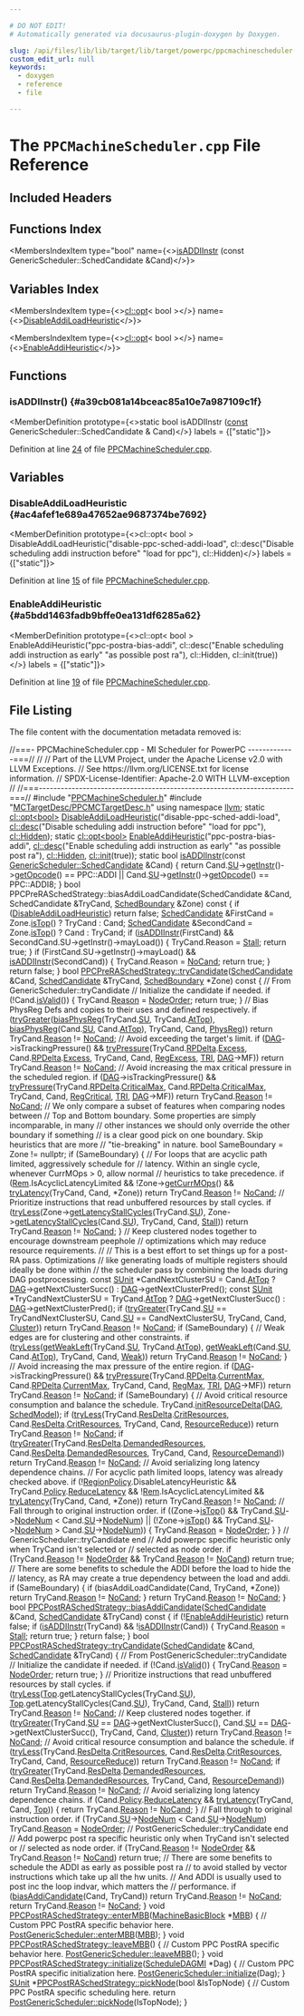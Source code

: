 ```yaml
---

# DO NOT EDIT!
# Automatically generated via docusaurus-plugin-doxygen by Doxygen.

slug: /api/files/lib/lib/target/lib/target/powerpc/ppcmachinescheduler-cpp
custom_edit_url: null
keywords:
  - doxygen
  - reference
  - file

---
```





# The `PPCMachineScheduler.cpp` File Reference

<DoxygenPage pluginConfig={pluginConfig}>



## Included Headers

<IncludesList>
<IncludesListItem
  filePath="PPCMachineScheduler.h"
  permalink="/docs/api/files/lib/lib/target/lib/target/powerpc/ppcmachinescheduler-h"
  isLocal="true" />
<IncludesListItem
  filePath="MCTargetDesc/PPCMCTargetDesc.h"
  permalink="/docs/api/files/lib/lib/target/lib/target/powerpc/lib/target/powerpc/mctargetdesc/ppcmctargetdesc-h"
  isLocal="true" />
</IncludesList>

## Functions Index

<MembersIndex>

<MembersIndexItem
  type="bool"
  name={<><a href="#a39cb081a14bceac85a10e7a987109c1f">isADDIInstr</a> (const GenericScheduler::SchedCandidate &amp;Cand)</>}>
</MembersIndexItem>

</MembersIndex>

## Variables Index

<MembersIndex>

<MembersIndexItem
  type={<><a href="/docs/api/classes/llvm/cl/opt">cl::opt</a>&lt; bool &gt;</>}
  name={<><a href="#ac4afef1e689a47652ae9687374be7692">DisableAddiLoadHeuristic</a></>}>
</MembersIndexItem>

<MembersIndexItem
  type={<><a href="/docs/api/classes/llvm/cl/opt">cl::opt</a>&lt; bool &gt;</>}
  name={<><a href="#a5bdd1463fadb9bffe0ea131df6285a62">EnableAddiHeuristic</a></>}>
</MembersIndexItem>

</MembersIndex>


<SectionDefinition>

## Functions

### isADDIInstr() {#a39cb081a14bceac85a10e7a987109c1f}

<MemberDefinition
  prototype={<>static bool isADDIInstr (<a href="/docs/api/files/lib/lib/target/lib/target/aarch64/aarch64promoteconstant-cpp/#a90f8350fecae261c25be85d38b451bff">const</a> GenericScheduler::SchedCandidate &amp; Cand)</>}
  labels = {["static"]}>

Definition at line <a href="#l00024">24</a> of file <a href="/docs/api/files/lib/lib/target/lib/target/powerpc/ppcmachinescheduler-cpp">PPCMachineScheduler.cpp</a>.
</MemberDefinition>

</SectionDefinition>

<SectionDefinition>

## Variables

### DisableAddiLoadHeuristic {#ac4afef1e689a47652ae9687374be7692}

<MemberDefinition
  prototype={<>cl::opt&lt; bool &gt; DisableAddiLoadHeuristic(&quot;disable-ppc-sched-addi-load&quot;, cl::desc(&quot;Disable scheduling addi instruction before&quot; &quot;load for ppc&quot;), cl::Hidden)</>}
  labels = {["static"]}>

Definition at line <a href="#l00015">15</a> of file <a href="/docs/api/files/lib/lib/target/lib/target/powerpc/ppcmachinescheduler-cpp">PPCMachineScheduler.cpp</a>.
</MemberDefinition>

### EnableAddiHeuristic {#a5bdd1463fadb9bffe0ea131df6285a62}

<MemberDefinition
  prototype={<>cl::opt&lt; bool &gt; EnableAddiHeuristic(&quot;ppc-postra-bias-addi&quot;, cl::desc(&quot;Enable scheduling addi instruction as early&quot; &quot;as possible post ra&quot;), cl::Hidden, cl::init(true))</>}
  labels = {["static"]}>

Definition at line <a href="#l00019">19</a> of file <a href="/docs/api/files/lib/lib/target/lib/target/powerpc/ppcmachinescheduler-cpp">PPCMachineScheduler.cpp</a>.
</MemberDefinition>

</SectionDefinition>

## File Listing

The file content with the documentation metadata removed is:

<ProgramListing>

<Link id="l00001" /><CodeLine lineNumber="1"><Highlight kind="comment">//===- PPCMachineScheduler.cpp - MI Scheduler for PowerPC -------------===//</Highlight><Highlight kind="normal"></Highlight></CodeLine>
<Link id="l00002" /><CodeLine lineNumber="2"><Highlight kind="normal"></Highlight><Highlight kind="comment">//</Highlight><Highlight kind="normal"></Highlight></CodeLine>
<Link id="l00003" /><CodeLine lineNumber="3"><Highlight kind="normal"></Highlight><Highlight kind="comment">// Part of the LLVM Project, under the Apache License v2.0 with LLVM Exceptions.</Highlight><Highlight kind="normal"></Highlight></CodeLine>
<Link id="l00004" /><CodeLine lineNumber="4"><Highlight kind="normal"></Highlight><Highlight kind="comment">// See https://llvm.org/LICENSE.txt for license information.</Highlight><Highlight kind="normal"></Highlight></CodeLine>
<Link id="l00005" /><CodeLine lineNumber="5"><Highlight kind="normal"></Highlight><Highlight kind="comment">// SPDX-License-Identifier: Apache-2.0 WITH LLVM-exception</Highlight><Highlight kind="normal"></Highlight></CodeLine>
<Link id="l00006" /><CodeLine lineNumber="6"><Highlight kind="normal"></Highlight><Highlight kind="comment">//</Highlight><Highlight kind="normal"></Highlight></CodeLine>
<Link id="l00007" /><CodeLine lineNumber="7"><Highlight kind="normal"></Highlight><Highlight kind="comment">//===----------------------------------------------------------------------===//</Highlight><Highlight kind="normal"></Highlight></CodeLine>
<Link id="l00008" /><CodeLine lineNumber="8"><Highlight kind="normal"></Highlight></CodeLine>
<Link id="l00009" /><CodeLine lineNumber="9"><Highlight kind="normal"></Highlight><Highlight kind="preprocessor">#include &quot;<a href="/docs/api/files/lib/lib/target/lib/target/powerpc/ppcmachinescheduler-h">PPCMachineScheduler.h</a>&quot;</Highlight><Highlight kind="normal"></Highlight></CodeLine>
<Link id="l00010" /><CodeLine lineNumber="10"><Highlight kind="normal"></Highlight><Highlight kind="preprocessor">#include &quot;<a href="/docs/api/files/lib/lib/target/lib/target/powerpc/lib/target/powerpc/mctargetdesc/ppcmctargetdesc-h">MCTargetDesc/PPCMCTargetDesc.h</a>&quot;</Highlight><Highlight kind="normal"></Highlight></CodeLine>
<Link id="l00011" /><CodeLine lineNumber="11"><Highlight kind="normal"></Highlight></CodeLine>
<Link id="l00012" /><CodeLine lineNumber="12"><Highlight kind="normal"></Highlight><Highlight kind="keyword">using namespace </Highlight><Highlight kind="normal"><a href="/docs/api/namespaces/llvm">llvm</a>;</Highlight></CodeLine>
<Link id="l00013" /><CodeLine lineNumber="13"><Highlight kind="normal"></Highlight></CodeLine>
<Link id="l00014" /><CodeLine lineNumber="14"><Highlight kind="normal"></Highlight><Highlight kind="keyword">static</Highlight><Highlight kind="normal"> <a href="/docs/api/classes/llvm/cl/opt">cl::opt&lt;bool&gt;</a> </Highlight></CodeLine>
<Link id="l00015" /><CodeLine lineNumber="15" lineLink="#ac4afef1e689a47652ae9687374be7692"><Highlight kind="normal"><a href="#ac4afef1e689a47652ae9687374be7692">DisableAddiLoadHeuristic</a>(</Highlight><Highlight kind="stringliteral">&quot;disable-ppc-sched-addi-load&quot;</Highlight><Highlight kind="normal">,</Highlight></CodeLine>
<Link id="l00016" /><CodeLine lineNumber="16"><Highlight kind="normal">                         <a href="/docs/api/structs/llvm/cl/desc">cl::desc</a>(</Highlight><Highlight kind="stringliteral">&quot;Disable scheduling addi instruction before&quot;</Highlight><Highlight kind="normal"> </Highlight></CodeLine>
<Link id="l00017" /><CodeLine lineNumber="17"><Highlight kind="normal">                                  </Highlight><Highlight kind="stringliteral">&quot;load for ppc&quot;</Highlight><Highlight kind="normal">), <a href="/docs/api/namespaces/llvm/cl/#a68075925a54790e71ca790e1d4f21a40a263ac008d8d31f13ce460395fc4cf7e6">cl::Hidden</a>);</Highlight></CodeLine>
<Link id="l00018" /><CodeLine lineNumber="18"><Highlight kind="normal"></Highlight><Highlight kind="keyword">static</Highlight><Highlight kind="normal"> <a href="/docs/api/classes/llvm/cl/opt">cl::opt&lt;bool&gt;</a></Highlight></CodeLine>
<Link id="l00019" /><CodeLine lineNumber="19" lineLink="#a5bdd1463fadb9bffe0ea131df6285a62"><Highlight kind="normal">    <a href="#a5bdd1463fadb9bffe0ea131df6285a62">EnableAddiHeuristic</a>(</Highlight><Highlight kind="stringliteral">&quot;ppc-postra-bias-addi&quot;</Highlight><Highlight kind="normal">,</Highlight></CodeLine>
<Link id="l00020" /><CodeLine lineNumber="20"><Highlight kind="normal">                        <a href="/docs/api/structs/llvm/cl/desc">cl::desc</a>(</Highlight><Highlight kind="stringliteral">&quot;Enable scheduling addi instruction as early&quot;</Highlight><Highlight kind="normal"></Highlight></CodeLine>
<Link id="l00021" /><CodeLine lineNumber="21"><Highlight kind="normal">                                 </Highlight><Highlight kind="stringliteral">&quot;as possible post ra&quot;</Highlight><Highlight kind="normal">),</Highlight></CodeLine>
<Link id="l00022" /><CodeLine lineNumber="22"><Highlight kind="normal">                        <a href="/docs/api/namespaces/llvm/cl/#a68075925a54790e71ca790e1d4f21a40a263ac008d8d31f13ce460395fc4cf7e6">cl::Hidden</a>, <a href="/docs/api/namespaces/llvm/cl/#ac12e6a8f3a1b511f0dee2ed6de0ae806">cl::init</a>(</Highlight><Highlight kind="keyword">true</Highlight><Highlight kind="normal">));</Highlight></CodeLine>
<Link id="l00023" /><CodeLine lineNumber="23"><Highlight kind="normal"></Highlight></CodeLine>
<Link id="l00024" /><CodeLine lineNumber="24" lineLink="#a39cb081a14bceac85a10e7a987109c1f"><Highlight kind="normal"></Highlight><Highlight kind="keyword">static</Highlight><Highlight kind="normal"> </Highlight><Highlight kind="keywordtype">bool</Highlight><Highlight kind="normal"> <a href="#a39cb081a14bceac85a10e7a987109c1f">isADDIInstr</a>(</Highlight><Highlight kind="keyword">const</Highlight><Highlight kind="normal"> <a href="/docs/api/structs/llvm/genericschedulerbase/schedcandidate">GenericScheduler::SchedCandidate</a> &amp;Cand) &#123;</Highlight></CodeLine>
<Link id="l00025" /><CodeLine lineNumber="25"><Highlight kind="normal">  </Highlight><Highlight kind="keywordflow">return</Highlight><Highlight kind="normal"> Cand.<a href="/docs/api/structs/llvm/genericschedulerbase/schedcandidate/#a310a170b7d2442d12634d53db262fb92">SU</a>-&gt;<a href="/docs/api/classes/llvm/sunit/#afc98c2c5417cad1a90fc4fe241fe8ba4">getInstr</a>()-&gt;<a href="/docs/api/classes/llvm/machineinstr/#a0363204b5fbab08a46f5a7cd7f376f78">getOpcode</a>() == PPC::ADDI ||</Highlight></CodeLine>
<Link id="l00026" /><CodeLine lineNumber="26"><Highlight kind="normal">         Cand.<a href="/docs/api/structs/llvm/genericschedulerbase/schedcandidate/#a310a170b7d2442d12634d53db262fb92">SU</a>-&gt;<a href="/docs/api/classes/llvm/sunit/#afc98c2c5417cad1a90fc4fe241fe8ba4">getInstr</a>()-&gt;<a href="/docs/api/classes/llvm/machineinstr/#a0363204b5fbab08a46f5a7cd7f376f78">getOpcode</a>() == PPC::ADDI8;</Highlight></CodeLine>
<Link id="l00027" /><CodeLine lineNumber="27"><Highlight kind="normal">&#125;</Highlight></CodeLine>
<Link id="l00028" /><CodeLine lineNumber="28"><Highlight kind="normal"></Highlight></CodeLine>
<Link id="l00029" /><CodeLine lineNumber="29"><Highlight kind="normal"></Highlight><Highlight kind="keywordtype">bool</Highlight><Highlight kind="normal"> PPCPreRASchedStrategy::biasAddiLoadCandidate(SchedCandidate &amp;Cand,</Highlight></CodeLine>
<Link id="l00030" /><CodeLine lineNumber="30"><Highlight kind="normal">                                                  SchedCandidate &amp;TryCand,</Highlight></CodeLine>
<Link id="l00031" /><CodeLine lineNumber="31"><Highlight kind="normal">                                                  <a href="/docs/api/classes/llvm/schedboundary">SchedBoundary</a> &amp;Zone)</Highlight><Highlight kind="keyword"> const </Highlight><Highlight kind="normal">&#123;</Highlight></CodeLine>
<Link id="l00032" /><CodeLine lineNumber="32"><Highlight kind="normal">  </Highlight><Highlight kind="keywordflow">if</Highlight><Highlight kind="normal"> (<a href="#ac4afef1e689a47652ae9687374be7692">DisableAddiLoadHeuristic</a>)</Highlight></CodeLine>
<Link id="l00033" /><CodeLine lineNumber="33"><Highlight kind="normal">    </Highlight><Highlight kind="keywordflow">return</Highlight><Highlight kind="normal"> </Highlight><Highlight kind="keyword">false</Highlight><Highlight kind="normal">;</Highlight></CodeLine>
<Link id="l00034" /><CodeLine lineNumber="34"><Highlight kind="normal"></Highlight></CodeLine>
<Link id="l00035" /><CodeLine lineNumber="35"><Highlight kind="normal">  <a href="/docs/api/structs/llvm/genericschedulerbase/schedcandidate">SchedCandidate</a> &amp;FirstCand = Zone.<a href="/docs/api/classes/llvm/schedboundary/#a589e51a1ef960a2b6aaa3854ce04d77a">isTop</a>() ? TryCand : Cand;</Highlight></CodeLine>
<Link id="l00036" /><CodeLine lineNumber="36"><Highlight kind="normal">  <a href="/docs/api/structs/llvm/genericschedulerbase/schedcandidate">SchedCandidate</a> &amp;SecondCand = Zone.<a href="/docs/api/classes/llvm/schedboundary/#a589e51a1ef960a2b6aaa3854ce04d77a">isTop</a>() ? Cand : TryCand;</Highlight></CodeLine>
<Link id="l00037" /><CodeLine lineNumber="37"><Highlight kind="normal">  </Highlight><Highlight kind="keywordflow">if</Highlight><Highlight kind="normal"> (<a href="#a39cb081a14bceac85a10e7a987109c1f">isADDIInstr</a>(FirstCand) &amp;&amp; SecondCand.SU-&gt;getInstr()-&gt;mayLoad()) &#123;</Highlight></CodeLine>
<Link id="l00038" /><CodeLine lineNumber="38"><Highlight kind="normal">    TryCand.Reason = <a href="/docs/api/classes/llvm/genericschedulerbase/#ae0da1bc94e326020069c0f44170a48d3ab6aae8902e724a36ed16d537784777a2">Stall</a>;</Highlight></CodeLine>
<Link id="l00039" /><CodeLine lineNumber="39"><Highlight kind="normal">    </Highlight><Highlight kind="keywordflow">return</Highlight><Highlight kind="normal"> </Highlight><Highlight kind="keyword">true</Highlight><Highlight kind="normal">;</Highlight></CodeLine>
<Link id="l00040" /><CodeLine lineNumber="40"><Highlight kind="normal">  &#125;</Highlight></CodeLine>
<Link id="l00041" /><CodeLine lineNumber="41"><Highlight kind="normal">  </Highlight><Highlight kind="keywordflow">if</Highlight><Highlight kind="normal"> (FirstCand.SU-&gt;getInstr()-&gt;mayLoad() &amp;&amp; <a href="#a39cb081a14bceac85a10e7a987109c1f">isADDIInstr</a>(SecondCand)) &#123;</Highlight></CodeLine>
<Link id="l00042" /><CodeLine lineNumber="42"><Highlight kind="normal">    TryCand.Reason = <a href="/docs/api/classes/llvm/genericschedulerbase/#ae0da1bc94e326020069c0f44170a48d3a810d389a7def234e94c2631683ab0ece">NoCand</a>;</Highlight></CodeLine>
<Link id="l00043" /><CodeLine lineNumber="43"><Highlight kind="normal">    </Highlight><Highlight kind="keywordflow">return</Highlight><Highlight kind="normal"> </Highlight><Highlight kind="keyword">true</Highlight><Highlight kind="normal">;</Highlight></CodeLine>
<Link id="l00044" /><CodeLine lineNumber="44"><Highlight kind="normal">  &#125;</Highlight></CodeLine>
<Link id="l00045" /><CodeLine lineNumber="45"><Highlight kind="normal"></Highlight></CodeLine>
<Link id="l00046" /><CodeLine lineNumber="46"><Highlight kind="normal">  </Highlight><Highlight kind="keywordflow">return</Highlight><Highlight kind="normal"> </Highlight><Highlight kind="keyword">false</Highlight><Highlight kind="normal">;</Highlight></CodeLine>
<Link id="l00047" /><CodeLine lineNumber="47"><Highlight kind="normal">&#125;</Highlight></CodeLine>
<Link id="l00048" /><CodeLine lineNumber="48"><Highlight kind="normal"></Highlight></CodeLine>
<Link id="l00049" /><CodeLine lineNumber="49" lineLink="/docs/api/classes/llvm/ppcpreraschedstrategy/#a4b73638109c4ea048c148a781996272d"><Highlight kind="normal"></Highlight><Highlight kind="keywordtype">bool</Highlight><Highlight kind="normal"> <a href="/docs/api/classes/llvm/ppcpreraschedstrategy/#a4b73638109c4ea048c148a781996272d">PPCPreRASchedStrategy::tryCandidate</a>(<a href="/docs/api/structs/llvm/genericschedulerbase/schedcandidate">SchedCandidate</a> &amp;Cand,</Highlight></CodeLine>
<Link id="l00050" /><CodeLine lineNumber="50"><Highlight kind="normal">                                         <a href="/docs/api/structs/llvm/genericschedulerbase/schedcandidate">SchedCandidate</a> &amp;TryCand,</Highlight></CodeLine>
<Link id="l00051" /><CodeLine lineNumber="51"><Highlight kind="normal">                                         <a href="/docs/api/classes/llvm/schedboundary">SchedBoundary</a> &#42;Zone)</Highlight><Highlight kind="keyword"> const </Highlight><Highlight kind="normal">&#123;</Highlight></CodeLine>
<Link id="l00052" /><CodeLine lineNumber="52"><Highlight kind="normal">  </Highlight><Highlight kind="comment">// From GenericScheduler::tryCandidate</Highlight><Highlight kind="normal"></Highlight></CodeLine>
<Link id="l00053" /><CodeLine lineNumber="53"><Highlight kind="normal"></Highlight></CodeLine>
<Link id="l00054" /><CodeLine lineNumber="54"><Highlight kind="normal">  </Highlight><Highlight kind="comment">// Initialize the candidate if needed.</Highlight><Highlight kind="normal"></Highlight></CodeLine>
<Link id="l00055" /><CodeLine lineNumber="55"><Highlight kind="normal">  </Highlight><Highlight kind="keywordflow">if</Highlight><Highlight kind="normal"> (!Cand.<a href="/docs/api/structs/llvm/genericschedulerbase/schedcandidate/#acdc733638a93dca6bb0eb290ec896271">isValid</a>()) &#123;</Highlight></CodeLine>
<Link id="l00056" /><CodeLine lineNumber="56"><Highlight kind="normal">    TryCand.<a href="/docs/api/structs/llvm/genericschedulerbase/schedcandidate/#ad9372964d55580636efe92281b42ad6c">Reason</a> = <a href="/docs/api/classes/llvm/genericschedulerbase/#ae0da1bc94e326020069c0f44170a48d3aa00a8e5741a604eb07320e981473b4e7">NodeOrder</a>;</Highlight></CodeLine>
<Link id="l00057" /><CodeLine lineNumber="57"><Highlight kind="normal">    </Highlight><Highlight kind="keywordflow">return</Highlight><Highlight kind="normal"> </Highlight><Highlight kind="keyword">true</Highlight><Highlight kind="normal">;</Highlight></CodeLine>
<Link id="l00058" /><CodeLine lineNumber="58"><Highlight kind="normal">  &#125;</Highlight></CodeLine>
<Link id="l00059" /><CodeLine lineNumber="59"><Highlight kind="normal"></Highlight></CodeLine>
<Link id="l00060" /><CodeLine lineNumber="60"><Highlight kind="normal">  </Highlight><Highlight kind="comment">// Bias PhysReg Defs and copies to their uses and defined respectively.</Highlight><Highlight kind="normal"></Highlight></CodeLine>
<Link id="l00061" /><CodeLine lineNumber="61"><Highlight kind="normal">  </Highlight><Highlight kind="keywordflow">if</Highlight><Highlight kind="normal"> (<a href="/docs/api/namespaces/llvm/#ab618de2b7dea1e1859018a1a7e8b3ee5">tryGreater</a>(<a href="/docs/api/namespaces/llvm/#afb4b9423201406d79ba16481c90cb6cb">biasPhysReg</a>(TryCand.<a href="/docs/api/structs/llvm/genericschedulerbase/schedcandidate/#a310a170b7d2442d12634d53db262fb92">SU</a>, TryCand.<a href="/docs/api/structs/llvm/genericschedulerbase/schedcandidate/#a87328c4ecbb87961dd2c970d343b9ca0">AtTop</a>),</Highlight></CodeLine>
<Link id="l00062" /><CodeLine lineNumber="62"><Highlight kind="normal">                 <a href="/docs/api/namespaces/llvm/#afb4b9423201406d79ba16481c90cb6cb">biasPhysReg</a>(Cand.<a href="/docs/api/structs/llvm/genericschedulerbase/schedcandidate/#a310a170b7d2442d12634d53db262fb92">SU</a>, Cand.<a href="/docs/api/structs/llvm/genericschedulerbase/schedcandidate/#a87328c4ecbb87961dd2c970d343b9ca0">AtTop</a>), TryCand, Cand, <a href="/docs/api/classes/llvm/genericschedulerbase/#ae0da1bc94e326020069c0f44170a48d3ab58c08e8fa9324ebf332e11601ec6c0d">PhysReg</a>))</Highlight></CodeLine>
<Link id="l00063" /><CodeLine lineNumber="63"><Highlight kind="normal">    </Highlight><Highlight kind="keywordflow">return</Highlight><Highlight kind="normal"> TryCand.<a href="/docs/api/structs/llvm/genericschedulerbase/schedcandidate/#ad9372964d55580636efe92281b42ad6c">Reason</a> != <a href="/docs/api/classes/llvm/genericschedulerbase/#ae0da1bc94e326020069c0f44170a48d3a810d389a7def234e94c2631683ab0ece">NoCand</a>;</Highlight></CodeLine>
<Link id="l00064" /><CodeLine lineNumber="64"><Highlight kind="normal"></Highlight></CodeLine>
<Link id="l00065" /><CodeLine lineNumber="65"><Highlight kind="normal">  </Highlight><Highlight kind="comment">// Avoid exceeding the target&#39;s limit.</Highlight><Highlight kind="normal"></Highlight></CodeLine>
<Link id="l00066" /><CodeLine lineNumber="66"><Highlight kind="normal">  </Highlight><Highlight kind="keywordflow">if</Highlight><Highlight kind="normal"> (<a href="/docs/api/classes/llvm/genericscheduler/#a75edfd9bb13c765b11b0b400cbe2aaed">DAG</a>-&gt;isTrackingPressure() &amp;&amp;</Highlight></CodeLine>
<Link id="l00067" /><CodeLine lineNumber="67"><Highlight kind="normal">      <a href="/docs/api/namespaces/llvm/#a62cf34ac18c5612524978166788b5c80">tryPressure</a>(TryCand.<a href="/docs/api/structs/llvm/genericschedulerbase/schedcandidate/#a81fbfdac1b8c1e736493b56b50853322">RPDelta</a>.<a href="/docs/api/structs/llvm/regpressuredelta/#aff9c3b403c6d4af795dd8be1c9612240">Excess</a>, Cand.<a href="/docs/api/structs/llvm/genericschedulerbase/schedcandidate/#a81fbfdac1b8c1e736493b56b50853322">RPDelta</a>.<a href="/docs/api/structs/llvm/regpressuredelta/#aff9c3b403c6d4af795dd8be1c9612240">Excess</a>, TryCand, Cand,</Highlight></CodeLine>
<Link id="l00068" /><CodeLine lineNumber="68"><Highlight kind="normal">                  <a href="/docs/api/classes/llvm/genericschedulerbase/#ae0da1bc94e326020069c0f44170a48d3a01d264553167fb005aba23a6d2a6e9bb">RegExcess</a>, <a href="/docs/api/classes/llvm/genericschedulerbase/#ae9476ffbc2f3f195a2116b13f3186194">TRI</a>, <a href="/docs/api/classes/llvm/genericscheduler/#a75edfd9bb13c765b11b0b400cbe2aaed">DAG</a>-&gt;MF))</Highlight></CodeLine>
<Link id="l00069" /><CodeLine lineNumber="69"><Highlight kind="normal">    </Highlight><Highlight kind="keywordflow">return</Highlight><Highlight kind="normal"> TryCand.<a href="/docs/api/structs/llvm/genericschedulerbase/schedcandidate/#ad9372964d55580636efe92281b42ad6c">Reason</a> != <a href="/docs/api/classes/llvm/genericschedulerbase/#ae0da1bc94e326020069c0f44170a48d3a810d389a7def234e94c2631683ab0ece">NoCand</a>;</Highlight></CodeLine>
<Link id="l00070" /><CodeLine lineNumber="70"><Highlight kind="normal"></Highlight></CodeLine>
<Link id="l00071" /><CodeLine lineNumber="71"><Highlight kind="normal">  </Highlight><Highlight kind="comment">// Avoid increasing the max critical pressure in the scheduled region.</Highlight><Highlight kind="normal"></Highlight></CodeLine>
<Link id="l00072" /><CodeLine lineNumber="72"><Highlight kind="normal">  </Highlight><Highlight kind="keywordflow">if</Highlight><Highlight kind="normal"> (<a href="/docs/api/classes/llvm/genericscheduler/#a75edfd9bb13c765b11b0b400cbe2aaed">DAG</a>-&gt;isTrackingPressure() &amp;&amp;</Highlight></CodeLine>
<Link id="l00073" /><CodeLine lineNumber="73"><Highlight kind="normal">      <a href="/docs/api/namespaces/llvm/#a62cf34ac18c5612524978166788b5c80">tryPressure</a>(TryCand.<a href="/docs/api/structs/llvm/genericschedulerbase/schedcandidate/#a81fbfdac1b8c1e736493b56b50853322">RPDelta</a>.<a href="/docs/api/structs/llvm/regpressuredelta/#a277da5755f2b30ebcebdba51d0de1acf">CriticalMax</a>, Cand.<a href="/docs/api/structs/llvm/genericschedulerbase/schedcandidate/#a81fbfdac1b8c1e736493b56b50853322">RPDelta</a>.<a href="/docs/api/structs/llvm/regpressuredelta/#a277da5755f2b30ebcebdba51d0de1acf">CriticalMax</a>,</Highlight></CodeLine>
<Link id="l00074" /><CodeLine lineNumber="74"><Highlight kind="normal">                  TryCand, Cand, <a href="/docs/api/classes/llvm/genericschedulerbase/#ae0da1bc94e326020069c0f44170a48d3a974161ce84e375b6d40bd8855c29dd7f">RegCritical</a>, <a href="/docs/api/classes/llvm/genericschedulerbase/#ae9476ffbc2f3f195a2116b13f3186194">TRI</a>, <a href="/docs/api/classes/llvm/genericscheduler/#a75edfd9bb13c765b11b0b400cbe2aaed">DAG</a>-&gt;MF))</Highlight></CodeLine>
<Link id="l00075" /><CodeLine lineNumber="75"><Highlight kind="normal">    </Highlight><Highlight kind="keywordflow">return</Highlight><Highlight kind="normal"> TryCand.<a href="/docs/api/structs/llvm/genericschedulerbase/schedcandidate/#ad9372964d55580636efe92281b42ad6c">Reason</a> != <a href="/docs/api/classes/llvm/genericschedulerbase/#ae0da1bc94e326020069c0f44170a48d3a810d389a7def234e94c2631683ab0ece">NoCand</a>;</Highlight></CodeLine>
<Link id="l00076" /><CodeLine lineNumber="76"><Highlight kind="normal"></Highlight></CodeLine>
<Link id="l00077" /><CodeLine lineNumber="77"><Highlight kind="normal">  </Highlight><Highlight kind="comment">// We only compare a subset of features when comparing nodes between</Highlight><Highlight kind="normal"></Highlight></CodeLine>
<Link id="l00078" /><CodeLine lineNumber="78"><Highlight kind="normal">  </Highlight><Highlight kind="comment">// Top and Bottom boundary. Some properties are simply incomparable, in many</Highlight><Highlight kind="normal"></Highlight></CodeLine>
<Link id="l00079" /><CodeLine lineNumber="79"><Highlight kind="normal">  </Highlight><Highlight kind="comment">// other instances we should only override the other boundary if something</Highlight><Highlight kind="normal"></Highlight></CodeLine>
<Link id="l00080" /><CodeLine lineNumber="80"><Highlight kind="normal">  </Highlight><Highlight kind="comment">// is a clear good pick on one boundary. Skip heuristics that are more</Highlight><Highlight kind="normal"></Highlight></CodeLine>
<Link id="l00081" /><CodeLine lineNumber="81"><Highlight kind="normal">  </Highlight><Highlight kind="comment">// &quot;tie-breaking&quot; in nature.</Highlight><Highlight kind="normal"></Highlight></CodeLine>
<Link id="l00082" /><CodeLine lineNumber="82"><Highlight kind="normal">  </Highlight><Highlight kind="keywordtype">bool</Highlight><Highlight kind="normal"> SameBoundary = Zone != </Highlight><Highlight kind="keyword">nullptr</Highlight><Highlight kind="normal">;</Highlight></CodeLine>
<Link id="l00083" /><CodeLine lineNumber="83"><Highlight kind="normal">  </Highlight><Highlight kind="keywordflow">if</Highlight><Highlight kind="normal"> (SameBoundary) &#123;</Highlight></CodeLine>
<Link id="l00084" /><CodeLine lineNumber="84"><Highlight kind="normal">    </Highlight><Highlight kind="comment">// For loops that are acyclic path limited, aggressively schedule for</Highlight><Highlight kind="normal"></Highlight></CodeLine>
<Link id="l00085" /><CodeLine lineNumber="85"><Highlight kind="normal">    </Highlight><Highlight kind="comment">// latency. Within an single cycle, whenever CurrMOps &gt; 0, allow normal</Highlight><Highlight kind="normal"></Highlight></CodeLine>
<Link id="l00086" /><CodeLine lineNumber="86"><Highlight kind="normal">    </Highlight><Highlight kind="comment">// heuristics to take precedence.</Highlight><Highlight kind="normal"></Highlight></CodeLine>
<Link id="l00087" /><CodeLine lineNumber="87"><Highlight kind="normal">    </Highlight><Highlight kind="keywordflow">if</Highlight><Highlight kind="normal"> (<a href="/docs/api/classes/llvm/genericschedulerbase/#a3cab76d375dbb626e5179b96f84fd3dc">Rem</a>.IsAcyclicLatencyLimited &amp;&amp; !Zone-&gt;<a href="/docs/api/classes/llvm/schedboundary/#ac984b92ac3a64875c7f2908ef617584d">getCurrMOps</a>() &amp;&amp;</Highlight></CodeLine>
<Link id="l00088" /><CodeLine lineNumber="88"><Highlight kind="normal">        <a href="/docs/api/namespaces/llvm/#a8c9a83bf7b5f6e85f215ff07a31e0fbe">tryLatency</a>(TryCand, Cand, &#42;Zone))</Highlight></CodeLine>
<Link id="l00089" /><CodeLine lineNumber="89"><Highlight kind="normal">      </Highlight><Highlight kind="keywordflow">return</Highlight><Highlight kind="normal"> TryCand.<a href="/docs/api/structs/llvm/genericschedulerbase/schedcandidate/#ad9372964d55580636efe92281b42ad6c">Reason</a> != <a href="/docs/api/classes/llvm/genericschedulerbase/#ae0da1bc94e326020069c0f44170a48d3a810d389a7def234e94c2631683ab0ece">NoCand</a>;</Highlight></CodeLine>
<Link id="l00090" /><CodeLine lineNumber="90"><Highlight kind="normal"></Highlight></CodeLine>
<Link id="l00091" /><CodeLine lineNumber="91"><Highlight kind="normal">    </Highlight><Highlight kind="comment">// Prioritize instructions that read unbuffered resources by stall cycles.</Highlight><Highlight kind="normal"></Highlight></CodeLine>
<Link id="l00092" /><CodeLine lineNumber="92"><Highlight kind="normal">    </Highlight><Highlight kind="keywordflow">if</Highlight><Highlight kind="normal"> (<a href="/docs/api/namespaces/llvm/#ae0fdc8ed1e4e4ae29b810aeffc13fb47">tryLess</a>(Zone-&gt;<a href="/docs/api/classes/llvm/schedboundary/#a4a674627365b72b17a9b2e0a99d40ce1">getLatencyStallCycles</a>(TryCand.<a href="/docs/api/structs/llvm/genericschedulerbase/schedcandidate/#a310a170b7d2442d12634d53db262fb92">SU</a>),</Highlight></CodeLine>
<Link id="l00093" /><CodeLine lineNumber="93"><Highlight kind="normal">                Zone-&gt;<a href="/docs/api/classes/llvm/schedboundary/#a4a674627365b72b17a9b2e0a99d40ce1">getLatencyStallCycles</a>(Cand.<a href="/docs/api/structs/llvm/genericschedulerbase/schedcandidate/#a310a170b7d2442d12634d53db262fb92">SU</a>), TryCand, Cand, <a href="/docs/api/classes/llvm/genericschedulerbase/#ae0da1bc94e326020069c0f44170a48d3ab6aae8902e724a36ed16d537784777a2">Stall</a>))</Highlight></CodeLine>
<Link id="l00094" /><CodeLine lineNumber="94"><Highlight kind="normal">      </Highlight><Highlight kind="keywordflow">return</Highlight><Highlight kind="normal"> TryCand.<a href="/docs/api/structs/llvm/genericschedulerbase/schedcandidate/#ad9372964d55580636efe92281b42ad6c">Reason</a> != <a href="/docs/api/classes/llvm/genericschedulerbase/#ae0da1bc94e326020069c0f44170a48d3a810d389a7def234e94c2631683ab0ece">NoCand</a>;</Highlight></CodeLine>
<Link id="l00095" /><CodeLine lineNumber="95"><Highlight kind="normal">  &#125;</Highlight></CodeLine>
<Link id="l00096" /><CodeLine lineNumber="96"><Highlight kind="normal"></Highlight></CodeLine>
<Link id="l00097" /><CodeLine lineNumber="97"><Highlight kind="normal">  </Highlight><Highlight kind="comment">// Keep clustered nodes together to encourage downstream peephole</Highlight><Highlight kind="normal"></Highlight></CodeLine>
<Link id="l00098" /><CodeLine lineNumber="98"><Highlight kind="normal">  </Highlight><Highlight kind="comment">// optimizations which may reduce resource requirements.</Highlight><Highlight kind="normal"></Highlight></CodeLine>
<Link id="l00099" /><CodeLine lineNumber="99"><Highlight kind="normal">  </Highlight><Highlight kind="comment">//</Highlight><Highlight kind="normal"></Highlight></CodeLine>
<Link id="l00100" /><CodeLine lineNumber="100"><Highlight kind="normal">  </Highlight><Highlight kind="comment">// This is a best effort to set things up for a post-RA pass. Optimizations</Highlight><Highlight kind="normal"></Highlight></CodeLine>
<Link id="l00101" /><CodeLine lineNumber="101"><Highlight kind="normal">  </Highlight><Highlight kind="comment">// like generating loads of multiple registers should ideally be done within</Highlight><Highlight kind="normal"></Highlight></CodeLine>
<Link id="l00102" /><CodeLine lineNumber="102"><Highlight kind="normal">  </Highlight><Highlight kind="comment">// the scheduler pass by combining the loads during DAG postprocessing.</Highlight><Highlight kind="normal"></Highlight></CodeLine>
<Link id="l00103" /><CodeLine lineNumber="103"><Highlight kind="normal">  </Highlight><Highlight kind="keyword">const</Highlight><Highlight kind="normal"> <a href="/docs/api/classes/llvm/sunit">SUnit</a> &#42;CandNextClusterSU =</Highlight></CodeLine>
<Link id="l00104" /><CodeLine lineNumber="104"><Highlight kind="normal">      Cand.<a href="/docs/api/structs/llvm/genericschedulerbase/schedcandidate/#a87328c4ecbb87961dd2c970d343b9ca0">AtTop</a> ? <a href="/docs/api/classes/llvm/genericscheduler/#a75edfd9bb13c765b11b0b400cbe2aaed">DAG</a>-&gt;getNextClusterSucc() : <a href="/docs/api/classes/llvm/genericscheduler/#a75edfd9bb13c765b11b0b400cbe2aaed">DAG</a>-&gt;getNextClusterPred();</Highlight></CodeLine>
<Link id="l00105" /><CodeLine lineNumber="105"><Highlight kind="normal">  </Highlight><Highlight kind="keyword">const</Highlight><Highlight kind="normal"> <a href="/docs/api/classes/llvm/sunit">SUnit</a> &#42;TryCandNextClusterSU =</Highlight></CodeLine>
<Link id="l00106" /><CodeLine lineNumber="106"><Highlight kind="normal">      TryCand.<a href="/docs/api/structs/llvm/genericschedulerbase/schedcandidate/#a87328c4ecbb87961dd2c970d343b9ca0">AtTop</a> ? <a href="/docs/api/classes/llvm/genericscheduler/#a75edfd9bb13c765b11b0b400cbe2aaed">DAG</a>-&gt;getNextClusterSucc() : <a href="/docs/api/classes/llvm/genericscheduler/#a75edfd9bb13c765b11b0b400cbe2aaed">DAG</a>-&gt;getNextClusterPred();</Highlight></CodeLine>
<Link id="l00107" /><CodeLine lineNumber="107"><Highlight kind="normal">  </Highlight><Highlight kind="keywordflow">if</Highlight><Highlight kind="normal"> (<a href="/docs/api/namespaces/llvm/#ab618de2b7dea1e1859018a1a7e8b3ee5">tryGreater</a>(TryCand.<a href="/docs/api/structs/llvm/genericschedulerbase/schedcandidate/#a310a170b7d2442d12634d53db262fb92">SU</a> == TryCandNextClusterSU,</Highlight></CodeLine>
<Link id="l00108" /><CodeLine lineNumber="108"><Highlight kind="normal">                 Cand.<a href="/docs/api/structs/llvm/genericschedulerbase/schedcandidate/#a310a170b7d2442d12634d53db262fb92">SU</a> == CandNextClusterSU, TryCand, Cand, <a href="/docs/api/classes/llvm/genericschedulerbase/#ae0da1bc94e326020069c0f44170a48d3a5a905614458af47ec4a5054a53d23e1b">Cluster</a>))</Highlight></CodeLine>
<Link id="l00109" /><CodeLine lineNumber="109"><Highlight kind="normal">    </Highlight><Highlight kind="keywordflow">return</Highlight><Highlight kind="normal"> TryCand.<a href="/docs/api/structs/llvm/genericschedulerbase/schedcandidate/#ad9372964d55580636efe92281b42ad6c">Reason</a> != <a href="/docs/api/classes/llvm/genericschedulerbase/#ae0da1bc94e326020069c0f44170a48d3a810d389a7def234e94c2631683ab0ece">NoCand</a>;</Highlight></CodeLine>
<Link id="l00110" /><CodeLine lineNumber="110"><Highlight kind="normal"></Highlight></CodeLine>
<Link id="l00111" /><CodeLine lineNumber="111"><Highlight kind="normal">  </Highlight><Highlight kind="keywordflow">if</Highlight><Highlight kind="normal"> (SameBoundary) &#123;</Highlight></CodeLine>
<Link id="l00112" /><CodeLine lineNumber="112"><Highlight kind="normal">    </Highlight><Highlight kind="comment">// Weak edges are for clustering and other constraints.</Highlight><Highlight kind="normal"></Highlight></CodeLine>
<Link id="l00113" /><CodeLine lineNumber="113"><Highlight kind="normal">    </Highlight><Highlight kind="keywordflow">if</Highlight><Highlight kind="normal"> (<a href="/docs/api/namespaces/llvm/#ae0fdc8ed1e4e4ae29b810aeffc13fb47">tryLess</a>(<a href="/docs/api/namespaces/llvm/#a13933f8ac2f5e1a34cf53b2c1e1bdc5b">getWeakLeft</a>(TryCand.<a href="/docs/api/structs/llvm/genericschedulerbase/schedcandidate/#a310a170b7d2442d12634d53db262fb92">SU</a>, TryCand.<a href="/docs/api/structs/llvm/genericschedulerbase/schedcandidate/#a87328c4ecbb87961dd2c970d343b9ca0">AtTop</a>),</Highlight></CodeLine>
<Link id="l00114" /><CodeLine lineNumber="114"><Highlight kind="normal">                <a href="/docs/api/namespaces/llvm/#a13933f8ac2f5e1a34cf53b2c1e1bdc5b">getWeakLeft</a>(Cand.<a href="/docs/api/structs/llvm/genericschedulerbase/schedcandidate/#a310a170b7d2442d12634d53db262fb92">SU</a>, Cand.<a href="/docs/api/structs/llvm/genericschedulerbase/schedcandidate/#a87328c4ecbb87961dd2c970d343b9ca0">AtTop</a>), TryCand, Cand, <a href="/docs/api/classes/llvm/genericschedulerbase/#ae0da1bc94e326020069c0f44170a48d3aed8b719fe1a669c2fed4bacc6f46e8df">Weak</a>))</Highlight></CodeLine>
<Link id="l00115" /><CodeLine lineNumber="115"><Highlight kind="normal">      </Highlight><Highlight kind="keywordflow">return</Highlight><Highlight kind="normal"> TryCand.<a href="/docs/api/structs/llvm/genericschedulerbase/schedcandidate/#ad9372964d55580636efe92281b42ad6c">Reason</a> != <a href="/docs/api/classes/llvm/genericschedulerbase/#ae0da1bc94e326020069c0f44170a48d3a810d389a7def234e94c2631683ab0ece">NoCand</a>;</Highlight></CodeLine>
<Link id="l00116" /><CodeLine lineNumber="116"><Highlight kind="normal">  &#125;</Highlight></CodeLine>
<Link id="l00117" /><CodeLine lineNumber="117"><Highlight kind="normal"></Highlight></CodeLine>
<Link id="l00118" /><CodeLine lineNumber="118"><Highlight kind="normal">  </Highlight><Highlight kind="comment">// Avoid increasing the max pressure of the entire region.</Highlight><Highlight kind="normal"></Highlight></CodeLine>
<Link id="l00119" /><CodeLine lineNumber="119"><Highlight kind="normal">  </Highlight><Highlight kind="keywordflow">if</Highlight><Highlight kind="normal"> (<a href="/docs/api/classes/llvm/genericscheduler/#a75edfd9bb13c765b11b0b400cbe2aaed">DAG</a>-&gt;isTrackingPressure() &amp;&amp;</Highlight></CodeLine>
<Link id="l00120" /><CodeLine lineNumber="120"><Highlight kind="normal">      <a href="/docs/api/namespaces/llvm/#a62cf34ac18c5612524978166788b5c80">tryPressure</a>(TryCand.<a href="/docs/api/structs/llvm/genericschedulerbase/schedcandidate/#a81fbfdac1b8c1e736493b56b50853322">RPDelta</a>.<a href="/docs/api/structs/llvm/regpressuredelta/#a589e1a7e9a8a095d8d01ff8ba32b3d14">CurrentMax</a>, Cand.<a href="/docs/api/structs/llvm/genericschedulerbase/schedcandidate/#a81fbfdac1b8c1e736493b56b50853322">RPDelta</a>.<a href="/docs/api/structs/llvm/regpressuredelta/#a589e1a7e9a8a095d8d01ff8ba32b3d14">CurrentMax</a>, TryCand,</Highlight></CodeLine>
<Link id="l00121" /><CodeLine lineNumber="121"><Highlight kind="normal">                  Cand, <a href="/docs/api/classes/llvm/genericschedulerbase/#ae0da1bc94e326020069c0f44170a48d3a01ef8d8423fe645e50ad5a179b4f4483">RegMax</a>, <a href="/docs/api/classes/llvm/genericschedulerbase/#ae9476ffbc2f3f195a2116b13f3186194">TRI</a>, <a href="/docs/api/classes/llvm/genericscheduler/#a75edfd9bb13c765b11b0b400cbe2aaed">DAG</a>-&gt;MF))</Highlight></CodeLine>
<Link id="l00122" /><CodeLine lineNumber="122"><Highlight kind="normal">    </Highlight><Highlight kind="keywordflow">return</Highlight><Highlight kind="normal"> TryCand.<a href="/docs/api/structs/llvm/genericschedulerbase/schedcandidate/#ad9372964d55580636efe92281b42ad6c">Reason</a> != <a href="/docs/api/classes/llvm/genericschedulerbase/#ae0da1bc94e326020069c0f44170a48d3a810d389a7def234e94c2631683ab0ece">NoCand</a>;</Highlight></CodeLine>
<Link id="l00123" /><CodeLine lineNumber="123"><Highlight kind="normal"></Highlight></CodeLine>
<Link id="l00124" /><CodeLine lineNumber="124"><Highlight kind="normal">  </Highlight><Highlight kind="keywordflow">if</Highlight><Highlight kind="normal"> (SameBoundary) &#123;</Highlight></CodeLine>
<Link id="l00125" /><CodeLine lineNumber="125"><Highlight kind="normal">    </Highlight><Highlight kind="comment">// Avoid critical resource consumption and balance the schedule.</Highlight><Highlight kind="normal"></Highlight></CodeLine>
<Link id="l00126" /><CodeLine lineNumber="126"><Highlight kind="normal">    TryCand.<a href="/docs/api/structs/llvm/genericschedulerbase/schedcandidate/#a47cc8c89db10ac27483585cd61cf4f91">initResourceDelta</a>(<a href="/docs/api/classes/llvm/genericscheduler/#a75edfd9bb13c765b11b0b400cbe2aaed">DAG</a>, <a href="/docs/api/classes/llvm/genericschedulerbase/#a9730ea0068843718868a8667f52e3680">SchedModel</a>);</Highlight></CodeLine>
<Link id="l00127" /><CodeLine lineNumber="127"><Highlight kind="normal">    </Highlight><Highlight kind="keywordflow">if</Highlight><Highlight kind="normal"> (<a href="/docs/api/namespaces/llvm/#ae0fdc8ed1e4e4ae29b810aeffc13fb47">tryLess</a>(TryCand.<a href="/docs/api/structs/llvm/genericschedulerbase/schedcandidate/#ab86856838bf1e1577210f03d35273ccb">ResDelta</a>.<a href="/docs/api/structs/llvm/genericschedulerbase/schedresourcedelta/#a3ffd08e01bba20c9af1ae13630ed7acd">CritResources</a>, Cand.<a href="/docs/api/structs/llvm/genericschedulerbase/schedcandidate/#ab86856838bf1e1577210f03d35273ccb">ResDelta</a>.<a href="/docs/api/structs/llvm/genericschedulerbase/schedresourcedelta/#a3ffd08e01bba20c9af1ae13630ed7acd">CritResources</a>,</Highlight></CodeLine>
<Link id="l00128" /><CodeLine lineNumber="128"><Highlight kind="normal">                TryCand, Cand, <a href="/docs/api/classes/llvm/genericschedulerbase/#ae0da1bc94e326020069c0f44170a48d3a56637d3435d7e1953a615371cfe4d5ec">ResourceReduce</a>))</Highlight></CodeLine>
<Link id="l00129" /><CodeLine lineNumber="129"><Highlight kind="normal">      </Highlight><Highlight kind="keywordflow">return</Highlight><Highlight kind="normal"> TryCand.<a href="/docs/api/structs/llvm/genericschedulerbase/schedcandidate/#ad9372964d55580636efe92281b42ad6c">Reason</a> != <a href="/docs/api/classes/llvm/genericschedulerbase/#ae0da1bc94e326020069c0f44170a48d3a810d389a7def234e94c2631683ab0ece">NoCand</a>;</Highlight></CodeLine>
<Link id="l00130" /><CodeLine lineNumber="130"><Highlight kind="normal">    </Highlight><Highlight kind="keywordflow">if</Highlight><Highlight kind="normal"> (<a href="/docs/api/namespaces/llvm/#ab618de2b7dea1e1859018a1a7e8b3ee5">tryGreater</a>(TryCand.<a href="/docs/api/structs/llvm/genericschedulerbase/schedcandidate/#ab86856838bf1e1577210f03d35273ccb">ResDelta</a>.<a href="/docs/api/structs/llvm/genericschedulerbase/schedresourcedelta/#ab660550157a92f83f7b4f2db2d2d9304">DemandedResources</a>,</Highlight></CodeLine>
<Link id="l00131" /><CodeLine lineNumber="131"><Highlight kind="normal">                   Cand.<a href="/docs/api/structs/llvm/genericschedulerbase/schedcandidate/#ab86856838bf1e1577210f03d35273ccb">ResDelta</a>.<a href="/docs/api/structs/llvm/genericschedulerbase/schedresourcedelta/#ab660550157a92f83f7b4f2db2d2d9304">DemandedResources</a>, TryCand, Cand,</Highlight></CodeLine>
<Link id="l00132" /><CodeLine lineNumber="132"><Highlight kind="normal">                   <a href="/docs/api/classes/llvm/genericschedulerbase/#ae0da1bc94e326020069c0f44170a48d3a07409a8a5b9657af23f0a1c962f5c0c1">ResourceDemand</a>))</Highlight></CodeLine>
<Link id="l00133" /><CodeLine lineNumber="133"><Highlight kind="normal">      </Highlight><Highlight kind="keywordflow">return</Highlight><Highlight kind="normal"> TryCand.<a href="/docs/api/structs/llvm/genericschedulerbase/schedcandidate/#ad9372964d55580636efe92281b42ad6c">Reason</a> != <a href="/docs/api/classes/llvm/genericschedulerbase/#ae0da1bc94e326020069c0f44170a48d3a810d389a7def234e94c2631683ab0ece">NoCand</a>;</Highlight></CodeLine>
<Link id="l00134" /><CodeLine lineNumber="134"><Highlight kind="normal"></Highlight></CodeLine>
<Link id="l00135" /><CodeLine lineNumber="135"><Highlight kind="normal">    </Highlight><Highlight kind="comment">// Avoid serializing long latency dependence chains.</Highlight><Highlight kind="normal"></Highlight></CodeLine>
<Link id="l00136" /><CodeLine lineNumber="136"><Highlight kind="normal">    </Highlight><Highlight kind="comment">// For acyclic path limited loops, latency was already checked above.</Highlight><Highlight kind="normal"></Highlight></CodeLine>
<Link id="l00137" /><CodeLine lineNumber="137"><Highlight kind="normal">    </Highlight><Highlight kind="keywordflow">if</Highlight><Highlight kind="normal"> (!<a href="/docs/api/classes/llvm/genericschedulerbase/#a8e13153e8ed7676ddbba73dd9318d35e">RegionPolicy</a>.DisableLatencyHeuristic &amp;&amp; TryCand.<a href="/docs/api/structs/llvm/genericschedulerbase/schedcandidate/#ae861d440b366cf033d7f2764b2b34be0">Policy</a>.<a href="/docs/api/structs/llvm/genericschedulerbase/candpolicy/#acd9f1ecfaa9db2800e6fe15a385b4a6f">ReduceLatency</a> &amp;&amp;</Highlight></CodeLine>
<Link id="l00138" /><CodeLine lineNumber="138"><Highlight kind="normal">        !<a href="/docs/api/classes/llvm/genericschedulerbase/#a3cab76d375dbb626e5179b96f84fd3dc">Rem</a>.IsAcyclicLatencyLimited &amp;&amp; <a href="/docs/api/namespaces/llvm/#a8c9a83bf7b5f6e85f215ff07a31e0fbe">tryLatency</a>(TryCand, Cand, &#42;Zone))</Highlight></CodeLine>
<Link id="l00139" /><CodeLine lineNumber="139"><Highlight kind="normal">      </Highlight><Highlight kind="keywordflow">return</Highlight><Highlight kind="normal"> TryCand.<a href="/docs/api/structs/llvm/genericschedulerbase/schedcandidate/#ad9372964d55580636efe92281b42ad6c">Reason</a> != <a href="/docs/api/classes/llvm/genericschedulerbase/#ae0da1bc94e326020069c0f44170a48d3a810d389a7def234e94c2631683ab0ece">NoCand</a>;</Highlight></CodeLine>
<Link id="l00140" /><CodeLine lineNumber="140"><Highlight kind="normal"></Highlight></CodeLine>
<Link id="l00141" /><CodeLine lineNumber="141"><Highlight kind="normal">    </Highlight><Highlight kind="comment">// Fall through to original instruction order.</Highlight><Highlight kind="normal"></Highlight></CodeLine>
<Link id="l00142" /><CodeLine lineNumber="142"><Highlight kind="normal">    </Highlight><Highlight kind="keywordflow">if</Highlight><Highlight kind="normal"> ((Zone-&gt;<a href="/docs/api/classes/llvm/schedboundary/#a589e51a1ef960a2b6aaa3854ce04d77a">isTop</a>() &amp;&amp; TryCand.<a href="/docs/api/structs/llvm/genericschedulerbase/schedcandidate/#a310a170b7d2442d12634d53db262fb92">SU</a>-&gt;<a href="/docs/api/classes/llvm/sunit/#a3f708b119627541f144d703a1d183202">NodeNum</a> &lt; Cand.<a href="/docs/api/structs/llvm/genericschedulerbase/schedcandidate/#a310a170b7d2442d12634d53db262fb92">SU</a>-&gt;<a href="/docs/api/classes/llvm/sunit/#a3f708b119627541f144d703a1d183202">NodeNum</a>) ||</Highlight></CodeLine>
<Link id="l00143" /><CodeLine lineNumber="143"><Highlight kind="normal">        (!Zone-&gt;<a href="/docs/api/classes/llvm/schedboundary/#a589e51a1ef960a2b6aaa3854ce04d77a">isTop</a>() &amp;&amp; TryCand.<a href="/docs/api/structs/llvm/genericschedulerbase/schedcandidate/#a310a170b7d2442d12634d53db262fb92">SU</a>-&gt;<a href="/docs/api/classes/llvm/sunit/#a3f708b119627541f144d703a1d183202">NodeNum</a> &gt; Cand.<a href="/docs/api/structs/llvm/genericschedulerbase/schedcandidate/#a310a170b7d2442d12634d53db262fb92">SU</a>-&gt;<a href="/docs/api/classes/llvm/sunit/#a3f708b119627541f144d703a1d183202">NodeNum</a>)) &#123;</Highlight></CodeLine>
<Link id="l00144" /><CodeLine lineNumber="144"><Highlight kind="normal">      TryCand.<a href="/docs/api/structs/llvm/genericschedulerbase/schedcandidate/#ad9372964d55580636efe92281b42ad6c">Reason</a> = <a href="/docs/api/classes/llvm/genericschedulerbase/#ae0da1bc94e326020069c0f44170a48d3aa00a8e5741a604eb07320e981473b4e7">NodeOrder</a>;</Highlight></CodeLine>
<Link id="l00145" /><CodeLine lineNumber="145"><Highlight kind="normal">    &#125;</Highlight></CodeLine>
<Link id="l00146" /><CodeLine lineNumber="146"><Highlight kind="normal">  &#125;</Highlight></CodeLine>
<Link id="l00147" /><CodeLine lineNumber="147"><Highlight kind="normal"></Highlight></CodeLine>
<Link id="l00148" /><CodeLine lineNumber="148"><Highlight kind="normal">  </Highlight><Highlight kind="comment">// GenericScheduler::tryCandidate end</Highlight><Highlight kind="normal"></Highlight></CodeLine>
<Link id="l00149" /><CodeLine lineNumber="149"><Highlight kind="normal"></Highlight></CodeLine>
<Link id="l00150" /><CodeLine lineNumber="150"><Highlight kind="normal">  </Highlight><Highlight kind="comment">// Add powerpc specific heuristic only when TryCand isn&#39;t selected or</Highlight><Highlight kind="normal"></Highlight></CodeLine>
<Link id="l00151" /><CodeLine lineNumber="151"><Highlight kind="normal">  </Highlight><Highlight kind="comment">// selected as node order.</Highlight><Highlight kind="normal"></Highlight></CodeLine>
<Link id="l00152" /><CodeLine lineNumber="152"><Highlight kind="normal">  </Highlight><Highlight kind="keywordflow">if</Highlight><Highlight kind="normal"> (TryCand.<a href="/docs/api/structs/llvm/genericschedulerbase/schedcandidate/#ad9372964d55580636efe92281b42ad6c">Reason</a> != <a href="/docs/api/classes/llvm/genericschedulerbase/#ae0da1bc94e326020069c0f44170a48d3aa00a8e5741a604eb07320e981473b4e7">NodeOrder</a> &amp;&amp; TryCand.<a href="/docs/api/structs/llvm/genericschedulerbase/schedcandidate/#ad9372964d55580636efe92281b42ad6c">Reason</a> != <a href="/docs/api/classes/llvm/genericschedulerbase/#ae0da1bc94e326020069c0f44170a48d3a810d389a7def234e94c2631683ab0ece">NoCand</a>)</Highlight></CodeLine>
<Link id="l00153" /><CodeLine lineNumber="153"><Highlight kind="normal">    </Highlight><Highlight kind="keywordflow">return</Highlight><Highlight kind="normal"> </Highlight><Highlight kind="keyword">true</Highlight><Highlight kind="normal">;</Highlight></CodeLine>
<Link id="l00154" /><CodeLine lineNumber="154"><Highlight kind="normal"></Highlight></CodeLine>
<Link id="l00155" /><CodeLine lineNumber="155"><Highlight kind="normal">  </Highlight><Highlight kind="comment">// There are some benefits to schedule the ADDI before the load to hide the</Highlight><Highlight kind="normal"></Highlight></CodeLine>
<Link id="l00156" /><CodeLine lineNumber="156"><Highlight kind="normal">  </Highlight><Highlight kind="comment">// latency, as RA may create a true dependency between the load and addi.</Highlight><Highlight kind="normal"></Highlight></CodeLine>
<Link id="l00157" /><CodeLine lineNumber="157"><Highlight kind="normal">  </Highlight><Highlight kind="keywordflow">if</Highlight><Highlight kind="normal"> (SameBoundary) &#123;</Highlight></CodeLine>
<Link id="l00158" /><CodeLine lineNumber="158"><Highlight kind="normal">    </Highlight><Highlight kind="keywordflow">if</Highlight><Highlight kind="normal"> (biasAddiLoadCandidate(Cand, TryCand, &#42;Zone))</Highlight></CodeLine>
<Link id="l00159" /><CodeLine lineNumber="159"><Highlight kind="normal">      </Highlight><Highlight kind="keywordflow">return</Highlight><Highlight kind="normal"> TryCand.<a href="/docs/api/structs/llvm/genericschedulerbase/schedcandidate/#ad9372964d55580636efe92281b42ad6c">Reason</a> != <a href="/docs/api/classes/llvm/genericschedulerbase/#ae0da1bc94e326020069c0f44170a48d3a810d389a7def234e94c2631683ab0ece">NoCand</a>;</Highlight></CodeLine>
<Link id="l00160" /><CodeLine lineNumber="160"><Highlight kind="normal">  &#125;</Highlight></CodeLine>
<Link id="l00161" /><CodeLine lineNumber="161"><Highlight kind="normal"></Highlight></CodeLine>
<Link id="l00162" /><CodeLine lineNumber="162"><Highlight kind="normal">  </Highlight><Highlight kind="keywordflow">return</Highlight><Highlight kind="normal"> TryCand.<a href="/docs/api/structs/llvm/genericschedulerbase/schedcandidate/#ad9372964d55580636efe92281b42ad6c">Reason</a> != <a href="/docs/api/classes/llvm/genericschedulerbase/#ae0da1bc94e326020069c0f44170a48d3a810d389a7def234e94c2631683ab0ece">NoCand</a>;</Highlight></CodeLine>
<Link id="l00163" /><CodeLine lineNumber="163"><Highlight kind="normal">&#125;</Highlight></CodeLine>
<Link id="l00164" /><CodeLine lineNumber="164"><Highlight kind="normal"></Highlight></CodeLine>
<Link id="l00165" /><CodeLine lineNumber="165" lineLink="/docs/api/classes/llvm/ppcpostraschedstrategy/#ab2370ffefd96bdadc456a51ff470f626"><Highlight kind="normal"></Highlight><Highlight kind="keywordtype">bool</Highlight><Highlight kind="normal"> <a href="/docs/api/classes/llvm/ppcpostraschedstrategy/#ab2370ffefd96bdadc456a51ff470f626">PPCPostRASchedStrategy::biasAddiCandidate</a>(<a href="/docs/api/structs/llvm/genericschedulerbase/schedcandidate">SchedCandidate</a> &amp;Cand,</Highlight></CodeLine>
<Link id="l00166" /><CodeLine lineNumber="166"><Highlight kind="normal">                                               <a href="/docs/api/structs/llvm/genericschedulerbase/schedcandidate">SchedCandidate</a> &amp;TryCand)</Highlight><Highlight kind="keyword"> const </Highlight><Highlight kind="normal">&#123;</Highlight></CodeLine>
<Link id="l00167" /><CodeLine lineNumber="167"><Highlight kind="normal">  </Highlight><Highlight kind="keywordflow">if</Highlight><Highlight kind="normal"> (!<a href="#a5bdd1463fadb9bffe0ea131df6285a62">EnableAddiHeuristic</a>)</Highlight></CodeLine>
<Link id="l00168" /><CodeLine lineNumber="168"><Highlight kind="normal">    </Highlight><Highlight kind="keywordflow">return</Highlight><Highlight kind="normal"> </Highlight><Highlight kind="keyword">false</Highlight><Highlight kind="normal">;</Highlight></CodeLine>
<Link id="l00169" /><CodeLine lineNumber="169"><Highlight kind="normal"></Highlight></CodeLine>
<Link id="l00170" /><CodeLine lineNumber="170"><Highlight kind="normal">  </Highlight><Highlight kind="keywordflow">if</Highlight><Highlight kind="normal"> (<a href="#a39cb081a14bceac85a10e7a987109c1f">isADDIInstr</a>(TryCand) &amp;&amp; !<a href="#a39cb081a14bceac85a10e7a987109c1f">isADDIInstr</a>(Cand)) &#123;</Highlight></CodeLine>
<Link id="l00171" /><CodeLine lineNumber="171"><Highlight kind="normal">    TryCand.<a href="/docs/api/structs/llvm/genericschedulerbase/schedcandidate/#ad9372964d55580636efe92281b42ad6c">Reason</a> = <a href="/docs/api/classes/llvm/genericschedulerbase/#ae0da1bc94e326020069c0f44170a48d3ab6aae8902e724a36ed16d537784777a2">Stall</a>;</Highlight></CodeLine>
<Link id="l00172" /><CodeLine lineNumber="172"><Highlight kind="normal">    </Highlight><Highlight kind="keywordflow">return</Highlight><Highlight kind="normal"> </Highlight><Highlight kind="keyword">true</Highlight><Highlight kind="normal">;</Highlight></CodeLine>
<Link id="l00173" /><CodeLine lineNumber="173"><Highlight kind="normal">  &#125;</Highlight></CodeLine>
<Link id="l00174" /><CodeLine lineNumber="174"><Highlight kind="normal">  </Highlight><Highlight kind="keywordflow">return</Highlight><Highlight kind="normal"> </Highlight><Highlight kind="keyword">false</Highlight><Highlight kind="normal">;</Highlight></CodeLine>
<Link id="l00175" /><CodeLine lineNumber="175"><Highlight kind="normal">&#125;</Highlight></CodeLine>
<Link id="l00176" /><CodeLine lineNumber="176"><Highlight kind="normal"></Highlight></CodeLine>
<Link id="l00177" /><CodeLine lineNumber="177" lineLink="/docs/api/classes/llvm/ppcpostraschedstrategy/#aa6664186ee0da2c7355def751d53a653"><Highlight kind="normal"></Highlight><Highlight kind="keywordtype">bool</Highlight><Highlight kind="normal"> <a href="/docs/api/classes/llvm/ppcpostraschedstrategy/#aa6664186ee0da2c7355def751d53a653">PPCPostRASchedStrategy::tryCandidate</a>(<a href="/docs/api/structs/llvm/genericschedulerbase/schedcandidate">SchedCandidate</a> &amp;Cand,</Highlight></CodeLine>
<Link id="l00178" /><CodeLine lineNumber="178"><Highlight kind="normal">                                          <a href="/docs/api/structs/llvm/genericschedulerbase/schedcandidate">SchedCandidate</a> &amp;TryCand) &#123;</Highlight></CodeLine>
<Link id="l00179" /><CodeLine lineNumber="179"><Highlight kind="normal">  </Highlight><Highlight kind="comment">// From PostGenericScheduler::tryCandidate</Highlight><Highlight kind="normal"></Highlight></CodeLine>
<Link id="l00180" /><CodeLine lineNumber="180"><Highlight kind="normal"></Highlight></CodeLine>
<Link id="l00181" /><CodeLine lineNumber="181"><Highlight kind="normal">  </Highlight><Highlight kind="comment">// Initialize the candidate if needed.</Highlight><Highlight kind="normal"></Highlight></CodeLine>
<Link id="l00182" /><CodeLine lineNumber="182"><Highlight kind="normal">  </Highlight><Highlight kind="keywordflow">if</Highlight><Highlight kind="normal"> (!Cand.<a href="/docs/api/structs/llvm/genericschedulerbase/schedcandidate/#acdc733638a93dca6bb0eb290ec896271">isValid</a>()) &#123;</Highlight></CodeLine>
<Link id="l00183" /><CodeLine lineNumber="183"><Highlight kind="normal">    TryCand.<a href="/docs/api/structs/llvm/genericschedulerbase/schedcandidate/#ad9372964d55580636efe92281b42ad6c">Reason</a> = <a href="/docs/api/classes/llvm/genericschedulerbase/#ae0da1bc94e326020069c0f44170a48d3aa00a8e5741a604eb07320e981473b4e7">NodeOrder</a>;</Highlight></CodeLine>
<Link id="l00184" /><CodeLine lineNumber="184"><Highlight kind="normal">    </Highlight><Highlight kind="keywordflow">return</Highlight><Highlight kind="normal"> </Highlight><Highlight kind="keyword">true</Highlight><Highlight kind="normal">;</Highlight></CodeLine>
<Link id="l00185" /><CodeLine lineNumber="185"><Highlight kind="normal">  &#125;</Highlight></CodeLine>
<Link id="l00186" /><CodeLine lineNumber="186"><Highlight kind="normal"></Highlight></CodeLine>
<Link id="l00187" /><CodeLine lineNumber="187"><Highlight kind="normal">  </Highlight><Highlight kind="comment">// Prioritize instructions that read unbuffered resources by stall cycles.</Highlight><Highlight kind="normal"></Highlight></CodeLine>
<Link id="l00188" /><CodeLine lineNumber="188"><Highlight kind="normal">  </Highlight><Highlight kind="keywordflow">if</Highlight><Highlight kind="normal"> (<a href="/docs/api/namespaces/llvm/#ae0fdc8ed1e4e4ae29b810aeffc13fb47">tryLess</a>(<a href="/docs/api/classes/llvm/postgenericscheduler/#a406dc33395b3fd7b56da9a33fbccdc82">Top</a>.getLatencyStallCycles(TryCand.<a href="/docs/api/structs/llvm/genericschedulerbase/schedcandidate/#a310a170b7d2442d12634d53db262fb92">SU</a>),</Highlight></CodeLine>
<Link id="l00189" /><CodeLine lineNumber="189"><Highlight kind="normal">              <a href="/docs/api/classes/llvm/postgenericscheduler/#a406dc33395b3fd7b56da9a33fbccdc82">Top</a>.getLatencyStallCycles(Cand.<a href="/docs/api/structs/llvm/genericschedulerbase/schedcandidate/#a310a170b7d2442d12634d53db262fb92">SU</a>), TryCand, Cand, <a href="/docs/api/classes/llvm/genericschedulerbase/#ae0da1bc94e326020069c0f44170a48d3ab6aae8902e724a36ed16d537784777a2">Stall</a>))</Highlight></CodeLine>
<Link id="l00190" /><CodeLine lineNumber="190"><Highlight kind="normal">    </Highlight><Highlight kind="keywordflow">return</Highlight><Highlight kind="normal"> TryCand.<a href="/docs/api/structs/llvm/genericschedulerbase/schedcandidate/#ad9372964d55580636efe92281b42ad6c">Reason</a> != <a href="/docs/api/classes/llvm/genericschedulerbase/#ae0da1bc94e326020069c0f44170a48d3a810d389a7def234e94c2631683ab0ece">NoCand</a>;</Highlight></CodeLine>
<Link id="l00191" /><CodeLine lineNumber="191"><Highlight kind="normal"></Highlight></CodeLine>
<Link id="l00192" /><CodeLine lineNumber="192"><Highlight kind="normal">  </Highlight><Highlight kind="comment">// Keep clustered nodes together.</Highlight><Highlight kind="normal"></Highlight></CodeLine>
<Link id="l00193" /><CodeLine lineNumber="193"><Highlight kind="normal">  </Highlight><Highlight kind="keywordflow">if</Highlight><Highlight kind="normal"> (<a href="/docs/api/namespaces/llvm/#ab618de2b7dea1e1859018a1a7e8b3ee5">tryGreater</a>(TryCand.<a href="/docs/api/structs/llvm/genericschedulerbase/schedcandidate/#a310a170b7d2442d12634d53db262fb92">SU</a> == <a href="/docs/api/classes/llvm/postgenericscheduler/#a228f5e150e68f65407ed303218827a0a">DAG</a>-&gt;getNextClusterSucc(),</Highlight></CodeLine>
<Link id="l00194" /><CodeLine lineNumber="194"><Highlight kind="normal">                 Cand.<a href="/docs/api/structs/llvm/genericschedulerbase/schedcandidate/#a310a170b7d2442d12634d53db262fb92">SU</a> == <a href="/docs/api/classes/llvm/postgenericscheduler/#a228f5e150e68f65407ed303218827a0a">DAG</a>-&gt;getNextClusterSucc(), TryCand, Cand, <a href="/docs/api/classes/llvm/genericschedulerbase/#ae0da1bc94e326020069c0f44170a48d3a5a905614458af47ec4a5054a53d23e1b">Cluster</a>))</Highlight></CodeLine>
<Link id="l00195" /><CodeLine lineNumber="195"><Highlight kind="normal">    </Highlight><Highlight kind="keywordflow">return</Highlight><Highlight kind="normal"> TryCand.<a href="/docs/api/structs/llvm/genericschedulerbase/schedcandidate/#ad9372964d55580636efe92281b42ad6c">Reason</a> != <a href="/docs/api/classes/llvm/genericschedulerbase/#ae0da1bc94e326020069c0f44170a48d3a810d389a7def234e94c2631683ab0ece">NoCand</a>;</Highlight></CodeLine>
<Link id="l00196" /><CodeLine lineNumber="196"><Highlight kind="normal"></Highlight></CodeLine>
<Link id="l00197" /><CodeLine lineNumber="197"><Highlight kind="normal">  </Highlight><Highlight kind="comment">// Avoid critical resource consumption and balance the schedule.</Highlight><Highlight kind="normal"></Highlight></CodeLine>
<Link id="l00198" /><CodeLine lineNumber="198"><Highlight kind="normal">  </Highlight><Highlight kind="keywordflow">if</Highlight><Highlight kind="normal"> (<a href="/docs/api/namespaces/llvm/#ae0fdc8ed1e4e4ae29b810aeffc13fb47">tryLess</a>(TryCand.<a href="/docs/api/structs/llvm/genericschedulerbase/schedcandidate/#ab86856838bf1e1577210f03d35273ccb">ResDelta</a>.<a href="/docs/api/structs/llvm/genericschedulerbase/schedresourcedelta/#a3ffd08e01bba20c9af1ae13630ed7acd">CritResources</a>, Cand.<a href="/docs/api/structs/llvm/genericschedulerbase/schedcandidate/#ab86856838bf1e1577210f03d35273ccb">ResDelta</a>.<a href="/docs/api/structs/llvm/genericschedulerbase/schedresourcedelta/#a3ffd08e01bba20c9af1ae13630ed7acd">CritResources</a>,</Highlight></CodeLine>
<Link id="l00199" /><CodeLine lineNumber="199"><Highlight kind="normal">              TryCand, Cand, <a href="/docs/api/classes/llvm/genericschedulerbase/#ae0da1bc94e326020069c0f44170a48d3a56637d3435d7e1953a615371cfe4d5ec">ResourceReduce</a>))</Highlight></CodeLine>
<Link id="l00200" /><CodeLine lineNumber="200"><Highlight kind="normal">    </Highlight><Highlight kind="keywordflow">return</Highlight><Highlight kind="normal"> TryCand.<a href="/docs/api/structs/llvm/genericschedulerbase/schedcandidate/#ad9372964d55580636efe92281b42ad6c">Reason</a> != <a href="/docs/api/classes/llvm/genericschedulerbase/#ae0da1bc94e326020069c0f44170a48d3a810d389a7def234e94c2631683ab0ece">NoCand</a>;</Highlight></CodeLine>
<Link id="l00201" /><CodeLine lineNumber="201"><Highlight kind="normal">  </Highlight><Highlight kind="keywordflow">if</Highlight><Highlight kind="normal"> (<a href="/docs/api/namespaces/llvm/#ab618de2b7dea1e1859018a1a7e8b3ee5">tryGreater</a>(TryCand.<a href="/docs/api/structs/llvm/genericschedulerbase/schedcandidate/#ab86856838bf1e1577210f03d35273ccb">ResDelta</a>.<a href="/docs/api/structs/llvm/genericschedulerbase/schedresourcedelta/#ab660550157a92f83f7b4f2db2d2d9304">DemandedResources</a>,</Highlight></CodeLine>
<Link id="l00202" /><CodeLine lineNumber="202"><Highlight kind="normal">                 Cand.<a href="/docs/api/structs/llvm/genericschedulerbase/schedcandidate/#ab86856838bf1e1577210f03d35273ccb">ResDelta</a>.<a href="/docs/api/structs/llvm/genericschedulerbase/schedresourcedelta/#ab660550157a92f83f7b4f2db2d2d9304">DemandedResources</a>, TryCand, Cand,</Highlight></CodeLine>
<Link id="l00203" /><CodeLine lineNumber="203"><Highlight kind="normal">                 <a href="/docs/api/classes/llvm/genericschedulerbase/#ae0da1bc94e326020069c0f44170a48d3a07409a8a5b9657af23f0a1c962f5c0c1">ResourceDemand</a>))</Highlight></CodeLine>
<Link id="l00204" /><CodeLine lineNumber="204"><Highlight kind="normal">    </Highlight><Highlight kind="keywordflow">return</Highlight><Highlight kind="normal"> TryCand.<a href="/docs/api/structs/llvm/genericschedulerbase/schedcandidate/#ad9372964d55580636efe92281b42ad6c">Reason</a> != <a href="/docs/api/classes/llvm/genericschedulerbase/#ae0da1bc94e326020069c0f44170a48d3a810d389a7def234e94c2631683ab0ece">NoCand</a>;</Highlight></CodeLine>
<Link id="l00205" /><CodeLine lineNumber="205"><Highlight kind="normal"></Highlight></CodeLine>
<Link id="l00206" /><CodeLine lineNumber="206"><Highlight kind="normal">  </Highlight><Highlight kind="comment">// Avoid serializing long latency dependence chains.</Highlight><Highlight kind="normal"></Highlight></CodeLine>
<Link id="l00207" /><CodeLine lineNumber="207"><Highlight kind="normal">  </Highlight><Highlight kind="keywordflow">if</Highlight><Highlight kind="normal"> (Cand.<a href="/docs/api/structs/llvm/genericschedulerbase/schedcandidate/#ae861d440b366cf033d7f2764b2b34be0">Policy</a>.<a href="/docs/api/structs/llvm/genericschedulerbase/candpolicy/#acd9f1ecfaa9db2800e6fe15a385b4a6f">ReduceLatency</a> &amp;&amp; <a href="/docs/api/namespaces/llvm/#a8c9a83bf7b5f6e85f215ff07a31e0fbe">tryLatency</a>(TryCand, Cand, <a href="/docs/api/classes/llvm/postgenericscheduler/#a406dc33395b3fd7b56da9a33fbccdc82">Top</a>)) &#123;</Highlight></CodeLine>
<Link id="l00208" /><CodeLine lineNumber="208"><Highlight kind="normal">    </Highlight><Highlight kind="keywordflow">return</Highlight><Highlight kind="normal"> TryCand.<a href="/docs/api/structs/llvm/genericschedulerbase/schedcandidate/#ad9372964d55580636efe92281b42ad6c">Reason</a> != <a href="/docs/api/classes/llvm/genericschedulerbase/#ae0da1bc94e326020069c0f44170a48d3a810d389a7def234e94c2631683ab0ece">NoCand</a>;</Highlight></CodeLine>
<Link id="l00209" /><CodeLine lineNumber="209"><Highlight kind="normal">  &#125;</Highlight></CodeLine>
<Link id="l00210" /><CodeLine lineNumber="210"><Highlight kind="normal"></Highlight></CodeLine>
<Link id="l00211" /><CodeLine lineNumber="211"><Highlight kind="normal">  </Highlight><Highlight kind="comment">// Fall through to original instruction order.</Highlight><Highlight kind="normal"></Highlight></CodeLine>
<Link id="l00212" /><CodeLine lineNumber="212"><Highlight kind="normal">  </Highlight><Highlight kind="keywordflow">if</Highlight><Highlight kind="normal"> (TryCand.<a href="/docs/api/structs/llvm/genericschedulerbase/schedcandidate/#a310a170b7d2442d12634d53db262fb92">SU</a>-&gt;<a href="/docs/api/classes/llvm/sunit/#a3f708b119627541f144d703a1d183202">NodeNum</a> &lt; Cand.<a href="/docs/api/structs/llvm/genericschedulerbase/schedcandidate/#a310a170b7d2442d12634d53db262fb92">SU</a>-&gt;<a href="/docs/api/classes/llvm/sunit/#a3f708b119627541f144d703a1d183202">NodeNum</a>)</Highlight></CodeLine>
<Link id="l00213" /><CodeLine lineNumber="213"><Highlight kind="normal">    TryCand.<a href="/docs/api/structs/llvm/genericschedulerbase/schedcandidate/#ad9372964d55580636efe92281b42ad6c">Reason</a> = <a href="/docs/api/classes/llvm/genericschedulerbase/#ae0da1bc94e326020069c0f44170a48d3aa00a8e5741a604eb07320e981473b4e7">NodeOrder</a>;</Highlight></CodeLine>
<Link id="l00214" /><CodeLine lineNumber="214"><Highlight kind="normal"></Highlight></CodeLine>
<Link id="l00215" /><CodeLine lineNumber="215"><Highlight kind="normal">  </Highlight><Highlight kind="comment">// PostGenericScheduler::tryCandidate end</Highlight><Highlight kind="normal"></Highlight></CodeLine>
<Link id="l00216" /><CodeLine lineNumber="216"><Highlight kind="normal"></Highlight></CodeLine>
<Link id="l00217" /><CodeLine lineNumber="217"><Highlight kind="normal">  </Highlight><Highlight kind="comment">// Add powerpc post ra specific heuristic only when TryCand isn&#39;t selected or</Highlight><Highlight kind="normal"></Highlight></CodeLine>
<Link id="l00218" /><CodeLine lineNumber="218"><Highlight kind="normal">  </Highlight><Highlight kind="comment">// selected as node order.</Highlight><Highlight kind="normal"></Highlight></CodeLine>
<Link id="l00219" /><CodeLine lineNumber="219"><Highlight kind="normal">  </Highlight><Highlight kind="keywordflow">if</Highlight><Highlight kind="normal"> (TryCand.<a href="/docs/api/structs/llvm/genericschedulerbase/schedcandidate/#ad9372964d55580636efe92281b42ad6c">Reason</a> != <a href="/docs/api/classes/llvm/genericschedulerbase/#ae0da1bc94e326020069c0f44170a48d3aa00a8e5741a604eb07320e981473b4e7">NodeOrder</a> &amp;&amp; TryCand.<a href="/docs/api/structs/llvm/genericschedulerbase/schedcandidate/#ad9372964d55580636efe92281b42ad6c">Reason</a> != <a href="/docs/api/classes/llvm/genericschedulerbase/#ae0da1bc94e326020069c0f44170a48d3a810d389a7def234e94c2631683ab0ece">NoCand</a>)</Highlight></CodeLine>
<Link id="l00220" /><CodeLine lineNumber="220"><Highlight kind="normal">    </Highlight><Highlight kind="keywordflow">return</Highlight><Highlight kind="normal"> </Highlight><Highlight kind="keyword">true</Highlight><Highlight kind="normal">;</Highlight></CodeLine>
<Link id="l00221" /><CodeLine lineNumber="221"><Highlight kind="normal"></Highlight></CodeLine>
<Link id="l00222" /><CodeLine lineNumber="222"><Highlight kind="normal">  </Highlight><Highlight kind="comment">// There are some benefits to schedule the ADDI as early as possible post ra</Highlight><Highlight kind="normal"></Highlight></CodeLine>
<Link id="l00223" /><CodeLine lineNumber="223"><Highlight kind="normal">  </Highlight><Highlight kind="comment">// to avoid stalled by vector instructions which take up all the hw units.</Highlight><Highlight kind="normal"></Highlight></CodeLine>
<Link id="l00224" /><CodeLine lineNumber="224"><Highlight kind="normal">  </Highlight><Highlight kind="comment">// And ADDI is usually used to post inc the loop indvar, which matters the</Highlight><Highlight kind="normal"></Highlight></CodeLine>
<Link id="l00225" /><CodeLine lineNumber="225"><Highlight kind="normal">  </Highlight><Highlight kind="comment">// performance.</Highlight><Highlight kind="normal"></Highlight></CodeLine>
<Link id="l00226" /><CodeLine lineNumber="226"><Highlight kind="normal">  </Highlight><Highlight kind="keywordflow">if</Highlight><Highlight kind="normal"> (<a href="/docs/api/classes/llvm/ppcpostraschedstrategy/#ab2370ffefd96bdadc456a51ff470f626">biasAddiCandidate</a>(Cand, TryCand))</Highlight></CodeLine>
<Link id="l00227" /><CodeLine lineNumber="227"><Highlight kind="normal">    </Highlight><Highlight kind="keywordflow">return</Highlight><Highlight kind="normal"> TryCand.<a href="/docs/api/structs/llvm/genericschedulerbase/schedcandidate/#ad9372964d55580636efe92281b42ad6c">Reason</a> != <a href="/docs/api/classes/llvm/genericschedulerbase/#ae0da1bc94e326020069c0f44170a48d3a810d389a7def234e94c2631683ab0ece">NoCand</a>;</Highlight></CodeLine>
<Link id="l00228" /><CodeLine lineNumber="228"><Highlight kind="normal"></Highlight></CodeLine>
<Link id="l00229" /><CodeLine lineNumber="229"><Highlight kind="normal">  </Highlight><Highlight kind="keywordflow">return</Highlight><Highlight kind="normal"> TryCand.<a href="/docs/api/structs/llvm/genericschedulerbase/schedcandidate/#ad9372964d55580636efe92281b42ad6c">Reason</a> != <a href="/docs/api/classes/llvm/genericschedulerbase/#ae0da1bc94e326020069c0f44170a48d3a810d389a7def234e94c2631683ab0ece">NoCand</a>;</Highlight></CodeLine>
<Link id="l00230" /><CodeLine lineNumber="230"><Highlight kind="normal">&#125;</Highlight></CodeLine>
<Link id="l00231" /><CodeLine lineNumber="231"><Highlight kind="normal"></Highlight></CodeLine>
<Link id="l00232" /><CodeLine lineNumber="232" lineLink="/docs/api/classes/llvm/ppcpostraschedstrategy/#a7ec1332d9323fdd938250ab78617b9e0"><Highlight kind="normal"></Highlight><Highlight kind="keywordtype">void</Highlight><Highlight kind="normal"> <a href="/docs/api/classes/llvm/ppcpostraschedstrategy/#a7ec1332d9323fdd938250ab78617b9e0">PPCPostRASchedStrategy::enterMBB</a>(<a href="/docs/api/classes/llvm/machinebasicblock">MachineBasicBlock</a> &#42;<a href="/docs/api/files/lib/lib/target/lib/target/arm/armslshardening-cpp/#a5958512eae2979bd2eb383977996a600">MBB</a>) &#123;</Highlight></CodeLine>
<Link id="l00233" /><CodeLine lineNumber="233"><Highlight kind="normal">  </Highlight><Highlight kind="comment">// Custom PPC PostRA specific behavior here.</Highlight><Highlight kind="normal"></Highlight></CodeLine>
<Link id="l00234" /><CodeLine lineNumber="234"><Highlight kind="normal">  <a href="/docs/api/classes/llvm/machineschedstrategy/#a2ecebd8a29fabb301a5799dc4d034667">PostGenericScheduler::enterMBB</a>(<a href="/docs/api/files/lib/lib/target/lib/target/arm/armslshardening-cpp/#a5958512eae2979bd2eb383977996a600">MBB</a>);</Highlight></CodeLine>
<Link id="l00235" /><CodeLine lineNumber="235"><Highlight kind="normal">&#125;</Highlight></CodeLine>
<Link id="l00236" /><CodeLine lineNumber="236"><Highlight kind="normal"></Highlight></CodeLine>
<Link id="l00237" /><CodeLine lineNumber="237" lineLink="/docs/api/classes/llvm/ppcpostraschedstrategy/#ac49589043856dffa0c7870bc64b458ec"><Highlight kind="normal"></Highlight><Highlight kind="keywordtype">void</Highlight><Highlight kind="normal"> <a href="/docs/api/classes/llvm/ppcpostraschedstrategy/#ac49589043856dffa0c7870bc64b458ec">PPCPostRASchedStrategy::leaveMBB</a>() &#123;</Highlight></CodeLine>
<Link id="l00238" /><CodeLine lineNumber="238"><Highlight kind="normal">  </Highlight><Highlight kind="comment">// Custom PPC PostRA specific behavior here.</Highlight><Highlight kind="normal"></Highlight></CodeLine>
<Link id="l00239" /><CodeLine lineNumber="239"><Highlight kind="normal">  <a href="/docs/api/classes/llvm/machineschedstrategy/#a1767939c59515562b576fc23075ef7df">PostGenericScheduler::leaveMBB</a>();</Highlight></CodeLine>
<Link id="l00240" /><CodeLine lineNumber="240"><Highlight kind="normal">&#125;</Highlight></CodeLine>
<Link id="l00241" /><CodeLine lineNumber="241"><Highlight kind="normal"></Highlight></CodeLine>
<Link id="l00242" /><CodeLine lineNumber="242" lineLink="/docs/api/classes/llvm/ppcpostraschedstrategy/#af00cbef0e1f01812d6b3ba8a3a05cddd"><Highlight kind="normal"></Highlight><Highlight kind="keywordtype">void</Highlight><Highlight kind="normal"> <a href="/docs/api/classes/llvm/ppcpostraschedstrategy/#af00cbef0e1f01812d6b3ba8a3a05cddd">PPCPostRASchedStrategy::initialize</a>(<a href="/docs/api/classes/llvm/scheduledagmi">ScheduleDAGMI</a> &#42;Dag) &#123;</Highlight></CodeLine>
<Link id="l00243" /><CodeLine lineNumber="243"><Highlight kind="normal">  </Highlight><Highlight kind="comment">// Custom PPC PostRA specific initialization here.</Highlight><Highlight kind="normal"></Highlight></CodeLine>
<Link id="l00244" /><CodeLine lineNumber="244"><Highlight kind="normal">  <a href="/docs/api/classes/llvm/postgenericscheduler/#a744ad04adf5ae507a33542ec18b0d97f">PostGenericScheduler::initialize</a>(Dag);</Highlight></CodeLine>
<Link id="l00245" /><CodeLine lineNumber="245"><Highlight kind="normal">&#125;</Highlight></CodeLine>
<Link id="l00246" /><CodeLine lineNumber="246"><Highlight kind="normal"></Highlight></CodeLine>
<Link id="l00247" /><CodeLine lineNumber="247" lineLink="/docs/api/classes/llvm/ppcpostraschedstrategy/#a380e7f12bac02fcc58704de354b838dd"><Highlight kind="normal"><a href="/docs/api/classes/llvm/sunit">SUnit</a> &#42;<a href="/docs/api/classes/llvm/ppcpostraschedstrategy/#a380e7f12bac02fcc58704de354b838dd">PPCPostRASchedStrategy::pickNode</a>(</Highlight><Highlight kind="keywordtype">bool</Highlight><Highlight kind="normal"> &amp;IsTopNode) &#123;</Highlight></CodeLine>
<Link id="l00248" /><CodeLine lineNumber="248"><Highlight kind="normal">  </Highlight><Highlight kind="comment">// Custom PPC PostRA specific scheduling here.</Highlight><Highlight kind="normal"></Highlight></CodeLine>
<Link id="l00249" /><CodeLine lineNumber="249"><Highlight kind="normal">  </Highlight><Highlight kind="keywordflow">return</Highlight><Highlight kind="normal"> <a href="/docs/api/classes/llvm/postgenericscheduler/#af8a37b0efa51cfd3f6b4729e3298de7f">PostGenericScheduler::pickNode</a>(IsTopNode);</Highlight></CodeLine>
<Link id="l00250" /><CodeLine lineNumber="250"><Highlight kind="normal">&#125;</Highlight></CodeLine>
<Link id="l00251" /><CodeLine lineNumber="251"><Highlight kind="normal"></Highlight></CodeLine>

</ProgramListing>


</DoxygenPage>
